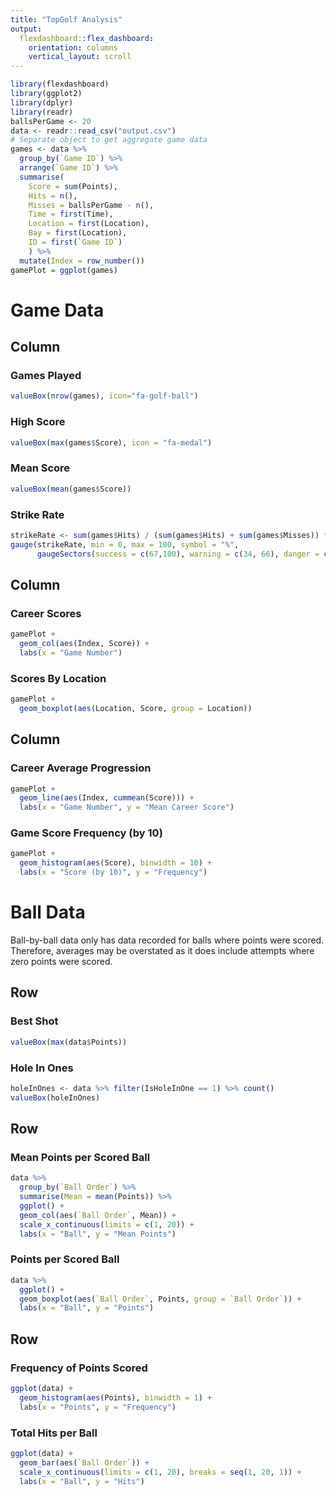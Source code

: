 ```yaml
---
title: "TopGolf Analysis"
output: 
  flexdashboard::flex_dashboard:
    orientation: columns
    vertical_layout: scroll
---
```


```r
library(flexdashboard)
library(ggplot2)
library(dplyr)
library(readr)
ballsPerGame <- 20
data <- readr::read_csv("output.csv")
# Separate object to get aggregate game data
games <- data %>%
  group_by(`Game ID`) %>%
  arrange(`Game ID`) %>%
  summarise(
    Score = sum(Points), 
    Hits = n(),
    Misses = ballsPerGame - n(),
    Time = first(Time),
    Location = first(Location),
    Bay = first(Location),
    ID = first(`Game ID`)
    ) %>%
  mutate(Index = row_number())
gamePlot = ggplot(games)
```

Game Data
==========
Column {data-width=2}
----------
### Games Played

```r
valueBox(nrow(games), icon="fa-golf-ball")
```

### High Score

```r
valueBox(max(games$Score), icon = "fa-medal")
```

### Mean Score

```r
valueBox(mean(games$Score))
```

### Strike Rate
```r
strikeRate <- sum(games$Hits) / (sum(games$Hits) + sum(games$Misses)) * 100
gauge(strikeRate, min = 0, max = 100, symbol = "%", 
      gaugeSectors(success = c(67,100), warning = c(34, 66), danger = c(0, 33)))
```


Column {data-width=3}
-------------
### Career Scores
```r
gamePlot + 
  geom_col(aes(Index, Score)) +
  labs(x = "Game Number")
```

### Scores By Location

```r
gamePlot +
  geom_boxplot(aes(Location, Score, group = Location))
```


Column {data-width=3}
----------

### Career Average Progression

```r
gamePlot +
  geom_line(aes(Index, cummean(Score))) +
  labs(x = "Game Number", y = "Mean Career Score")
```

### Game Score Frequency (by 10)

```r
gamePlot +
  geom_histogram(aes(Score), binwidth = 10) +
  labs(x = "Score (by 10)", y = "Frequency")
```


Ball Data {data-orientation=rows}
==========
Ball-by-ball data only has data recorded for balls where points were scored. Therefore, averages may be overstated as it does include attempts where zero points were scored.

Row
----
### Best Shot

```r
valueBox(max(data$Points))
```

### Hole In Ones

```r
holeInOnes <- data %>% filter(IsHoleInOne == 1) %>% count()
valueBox(holeInOnes)
```

Row
-----

### Mean Points per Scored Ball

```r
data %>%
  group_by(`Ball Order`) %>%
  summarise(Mean = mean(Points)) %>%
  ggplot() +
  geom_col(aes(`Ball Order`, Mean)) +
  scale_x_continuous(limits = c(1, 20)) +
  labs(x = "Ball", y = "Mean Points")
```

### Points per Scored Ball

```r
data %>%
  ggplot() +
  geom_boxplot(aes(`Ball Order`, Points, group = `Ball Order`)) +
  labs(x = "Ball", y = "Points")
```


Row
-----

### Frequency of Points Scored

```r
ggplot(data) +
  geom_histogram(aes(Points), binwidth = 1) +
  labs(x = "Points", y = "Frequency")
```


### Total Hits per Ball

```r
ggplot(data) +
  geom_bar(aes(`Ball Order`)) +
  scale_x_continuous(limits = c(1, 20), breaks = seq(1, 20, 1)) +
  labs(x = "Ball", y = "Hits")
```

